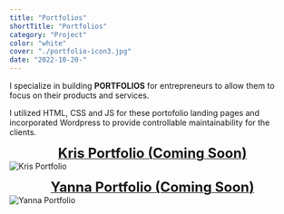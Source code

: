 ```yaml
---
title: "Portfolios"
shortTitle: "Portfolios"
category: "Project"
color: "white"
cover: "./portfolio-icon3.jpg"
date: "2022-10-20-"
---
```


I specialize in building **PORTFOLIOS** for entrepreneurs to allow them to focus on their products and services.  <br />

I utilized HTML, CSS and JS for these portofolio landing pages and incorporated Wordpress to provide controllable maintainability for the clients.<br />  

<a href="#"><figcaption align="center"><b><font size="5">Kris Portfolio (Coming Soon)</font></b></figcaption></a>
![Kris Portfolio](https://i.ibb.co/tsCFFQK/kris-nature.jpg)

<a href="#"><figcaption align="center"><b><font size="5">Yanna Portfolio (Coming Soon)</font></b></figcaption></a>
![Yanna Portfolio](https://i.ibb.co/1JH6r44/night-yanna.jpg)